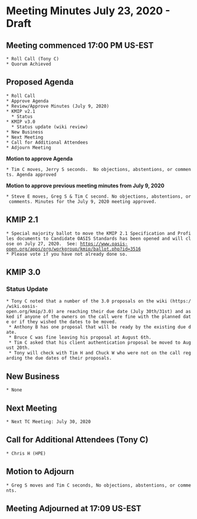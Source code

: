 = Meeting Minutes July 23, 2020 - Draft =
== Meeting commenced 17:00 PM US-EST ==
 * Roll Call (Tony C)
 * Quorum Achieved

== Proposed Agenda ==

 * Roll Call
 * Approve Agenda
 * Review/Approve Minutes (July 9, 2020)
 * KMIP v2.1
   * Status
 * KMIP v3.0
   * Status update (wiki review)
 * New Business
 * Next Meeting
 * Call for Additional Attendees
 * Adjourn Meeting


'''Motion to approve Agenda'''

 * Tim C moves, Jerry S seconds.  No objections, abstentions, or comments. Agenda approved

'''Motion to approve previous meeting minutes from July 9, 2020'''

 * Steve E moves, Greg S & Tim C second. No objections, abstentions, or comments. Minutes for the July 9, 2020 meeting approved.

== KMIP 2.1 ==

 * Special majority ballot to move the KMIP 2.1 Specification and Profiles documents to Candidate OASIS Standards has been opened and will close on July 27, 2020.  See: https://www.oasis-open.org/apps/org/workgroup/kmip/ballot.php?id=3516
 * Please vote if you have not already done so.

== KMIP 3.0 ==

=== Status Update ===

 * Tony C noted that a number of the 3.0 proposals on the wiki (https://wiki.oasis-open.org/kmip/3.0) are reaching their due date (July 30th/31st) and asked if anyone of the owners on the call were fine with the planned date or if they wished the dates to be moved.  
  * Anthony B has one proposal that will be ready by the existing due date.
  * Bruce C was fine leaving his proposal at August 6th.
  * Tim C asked that his client authentication proposal be moved to August 20th.
  * Tony will check with Tim H and Chuck W who were not on the call regarding the due dates of their proposals.

== New Business ==
 * None

== Next Meeting ==
 * Next TC Meeting: July 30, 2020

== Call for Additional Attendees (Tony C) ==
 * Chris H (HPE)

== Motion to Adjourn ==
 * Greg S moves and Tim C seconds, No objections, abstentions, or comments.

== Meeting Adjourned at 17:09 US-EST ==
